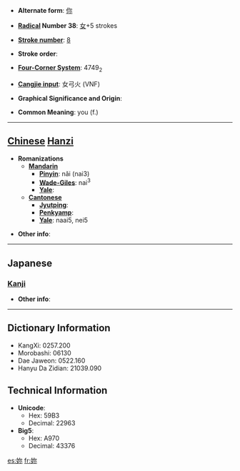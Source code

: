 * '''Alternate form''': [[你]]

* '''[[Wiktionary:Chinese radical index| Radical]] Number 38''': [[Wiktionary:Chinese radical index 女|女]]+5 strokes

* '''[[Wiktionary:Chinese total strokes index|Stroke number]]''': [[Wiktionary:Chinese total strokes index 8|8]]

* '''Stroke order''': 

* '''[[Wiktionary:Chinese four corner index|Four-Corner System]]''': 4749<sub>2</sub>

* '''[[Wiktionary:Chinese Cangjie index|Cangjie input]]''': 女弓火 (VNF)

* '''Graphical Significance and Origin''': 

* '''Common Meaning''': you (f.)

----

== [[Chinese]] [[Hanzi]] ==

* '''Romanizations'''
** '''[[Mandarin]]'''
*** '''[[Pinyin]]''': nǎi (nai3)
*** '''[[Wade-Giles]]''': nai<sup>3</sup>
*** '''[[Yale]]''': 
** '''[[Cantonese]]'''
*** '''[[Jyutping]]''':
*** '''[[Penkyamp]]''': 
*** '''[[Yale]]''': naai5, nei5

* '''Other info''': 

----

==Japanese==
===[[Kanji]]===
{{kanji|on readings=[[だい]] (dai), [[ない]] (nai), [[でい]] (dei), [[じ]] (ji)|kun readings=[[はは]] (haha)}}

* '''Other info''':  

----

== Dictionary Information ==

* KangXi: 0257.200
* Morobashi: 06130
* Dae Jaweon: 0522.160
* Hanyu Da Zidian: 21039.090

== Technical Information ==

* '''Unicode''':
** Hex: 59B3
** Decimal: 22963
* '''Big5''':
** Hex: A970
** Decimal: 43376

[[es:妳]]
[[fr:妳]]